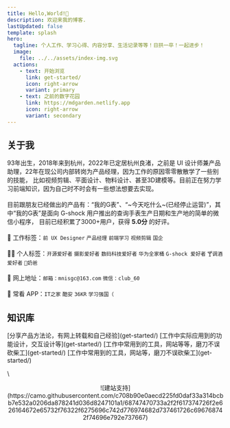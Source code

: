 ```yaml
---
title: Hello,World!👋
description: 欢迎来我的博客.
lastUpdated: false
template: splash
hero:
  tagline: 个人工作、学习心得、内容分享、生活记录等等！日拱一卒！一起进步！
  image:
    file: ../../assets/index-img.svg
  actions:
    - text: 开始浏览
      link: get-started/
      icon: right-arrow
      variant: primary
    - text: 之前的数字花园
      link: https://mdgarden.netlify.app
      icon: right-arrow
      variant: secondary
---
```


## 关于我
93年出生，2018年来到杭州，2022年已定居杭州良渚，之前是 UI 设计师兼产品助理，22年在现公司内部转岗为产品经理，因为工作的原因零零散散学了一些别的技能，
比如视频剪辑、平面设计、物料设计、甚至3D建模等。目前正在努力学习前端知识，因为自己时不时会有一些想法想要去实现。\
\
目前跟朋友已经做出的产品有：“我的G表”、“~今天吃什么~(已经停止运营)”，其中“我的G表”是面向 G-shock 用户推出的查询手表生产日期和生产地的简单的微信小程序，
目前已经积累了3000+用户，获得 **5.0分** 的好评。\
\
💼 工作标签：`前 UX Designer` `产品经理` `前端学习` `视频剪辑` `国企`\
\
👨‍💻 个人标签：`开源爱好者` `摄影爱好者` `数码科技爱好者` `华为全家桶` `G-shock 爱好者` `🍸调酒爱好者` `🍼奶爸` \
\
📧 网上地址：`邮箱：mnisgc@163.com` `微信：club_60`\
\
📲 常看 APP：`IT之家` `酷安` `36KR` `学习强国（`

## 知识库
<CardGrid>
  <Card title="产品知识点" icon="moon">
    [分享产品方法论，有网上转载和自己经验](get-started/)
  </Card>
  <Card title="设计实战" icon="moon">
    [工作中实际应用到的功能设计，交互设计等](get-started/)
  </Card>
  <Card title="产品常用工具" icon="star">
    [工作中常用到的工具，网站等等，磨刀不误砍柴工](get-started/)
  </Card>
  <Card title="产品常用工具" icon="star">
    [工作中常用到的工具，网站等，磨刀不误砍柴工](get-started/)
  </Card>
</CardGrid>

<LinkCard
  title="查看所有的知识库"
  description="查看所有的知识库和文章，希望能为大家提供一些帮助，也欢迎批评指正，互相交流。"
  href="/get-started/"
/>
\
<center>![建站支持](https://camo.githubusercontent.com/c708b90e0aecd225fd0daf33a314bcbb7e532a0206da878241d036d8247101a1/68747470733a2f2f617374726f2e626164672e65732f76322f6275696c742d776974682d737461726c696768742f74696e792e737667)</center>